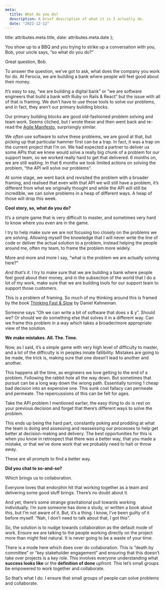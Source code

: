 ```yaml
---
meta:
  title: What do you do?
  description: A brief description of what it is I actually do.
  date: "2022-12-12"
---
```


  title: attributes.meta.title,
  date: attributes.meta.date
};

You show up to a BBQ and you trying to strike up a conversation with you, Bob, your uncle says, “so what do you do?”

Great question, Bob.

To answer the question, we’ve got to ask, what does the company you work for do. At Ferocia, we are building a bank where people will feel good about their money.

It’s easy to say, “we are building a digital bank” or “we are software engineers that build a bank with Ruby on Rails & React” but the issue with all of that is framing. We don’t have to use those tools to solve our problems, and in fact, they aren’t our primary building blocks.

Our primary building blocks are good old-fashioned problem solving and team work. Seems cliched, but I wrote these and then went back and re-read the [Agile Manifesto](https://agilemanifesto.org/), surprisingly similar.

We _often_ use software to solve these problems, we are good at that, but picking up that particular hammer first can be a trap. In fact, it was a trap on the current project that I’m on. We had expected a partner to deliver us some APIs that we knew would solve a really big chunk of a problem for our support team, so we worked really hard to get that delivered. 6 months on, we are still waiting. In that 6 months we took limited actions on solving the problem, “the API will solve our problems”.

At some stage, we went back and revisited the problem with a broader framing, and realised that even with that API we will still have a problem, it’s different from what we originally thought and while the API will still be incredible, we can solve problems in a heap of different ways. A heap of those will drop this week.

**Cool story, so, what do you do?**

It’s a simple game that is very difficult to master, and sometimes very hard to know where you even are in the game.

I try to help make sure we are not focusing too closely on the problems we are solving. Allowing myself the knowledge that I will never write the line of code or deliver the actual solution to a problem, instead helping the people around me, often my team, to frame the problem more widely.

More and more and more I say, “what is the problem we are actually solving here?”

_And that’s it._ I try to make sure that we are building a bank where people feel good about their money, and in the subsection of the world that I do a lot of my work, make sure that we are building tools for our support team to support those customers.

This is a problem of framing. So much of my thinking around this is framed by the book [Thinking Fast & Slow](https://www.amazon.com/Thinking-Fast-Slow-Daniel-Kahneman/dp/0374533555) by Daniel Kahneman.

Someone says “Oh we can write a bit of software that does x & y”. Should we? Or should we do something else that solves it in a different way. Can we frame this problem in a way which takes a broader/more appropriate view of the solution.

**We** **make mistakes. All. The. Time.**

Now, as I said, it’s a simple game with very high level of difficulty to master, and a lot of the difficulty is in peoples innate fallibility. Mistakes are going to be made, the trick is, making sure that one doesn’t lead to another and another.

This happens all the time, as engineers we love getting to the end of a problem. Following the rabbit hole all the way down. But sometimes that pursuit can be a long way down the wrong path. Essentially turning 1 cheap bad decision into an expensive one. This sunk cost fallacy can permeate and permeate. The repercussions of this can be felt for ages.

Take the API problem I mentioned earlier, the easy thing to do is rest on your previous decision and forget that there’s different ways to solve the problem.

This ends up being the hard part, constantly poking and prodding at what the team is doing and assessing and reassessing our processes to help get better at decision-making and delivery. The best opportunities for this is when you know in retrospect that there was a better way, that you made a mistake, or that we’ve done work that we probably need to halt or throw away.

These are all prompts to find a better way.

**Did you chat to so-and-so?**

Which brings us to collaboration.

Everyone loves that endorphin hit that working together as a team and delivering some good stuff brings. There’s no doubt about it.

And yet, there’s some strange gravitational pull towards working individually. I’m sure someone has done a study, or written a book about this, but I’m not aware of it. But, it’s a thing. I know, I’ve been guilty of it before myself. “Nah, I don’t need to talk about that, I got this”.

So, the solution is to nudge towards collaboration as the default mode of work. Ensure we are talking to the people working directly on the project more than might feel natural. It is never going to be a waste of your time.

There is a mode here which does over do collaboration. This is “death by committee” or “key stakeholder engagement” and ensuring that this doesn’t take over projects is a key role. This involves everyone understanding what **success looks like** or the **definition of done** upfront. This let’s small groups be empowered to work together and collaborate.

So that’s what I do. I ensure that small groups of people can solve problems and collaborate.
